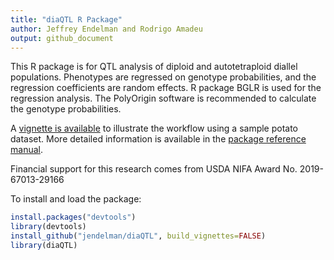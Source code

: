 ```yaml
---
title: "diaQTL R Package"
author: Jeffrey Endelman and Rodrigo Amadeu
output: github_document
---
```


This R package is for QTL analysis of diploid and autotetraploid diallel populations. Phenotypes are regressed on genotype probabilities, and the regression coefficients are random effects. R package BGLR is used for the regression analysis. The PolyOrigin software is recommended to calculate the genotype probabilities.

A [vignette is available](https://jendelman.github.io/diaQTL/diaQTL.html) to illustrate the workflow using a sample potato dataset. More detailed information is available in the [package reference manual](https://jendelman.github.io/diaQTL/diaQTL.pdf).

Financial support for this research comes from USDA NIFA Award No. 2019-67013-29166

To install and load the package:
```R
install.packages("devtools")
library(devtools)
install_github("jendelman/diaQTL", build_vignettes=FALSE)
library(diaQTL)
```